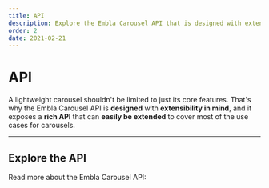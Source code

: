 ```yaml
---
title: API
description: Explore the Embla Carousel API that is designed with extensibility in mind.
order: 2
date: 2021-02-21
---
```


# API

A lightweight carousel shouldn't be limited to just its core features. That's why the Embla Carousel API is **designed** with **extensibility in mind**, and it exposes a **rich API** that can **easily be extended** to cover most of the use cases for carousels.

---

## Explore the API

Read more about the Embla Carousel API:

<PageChildLinks />
